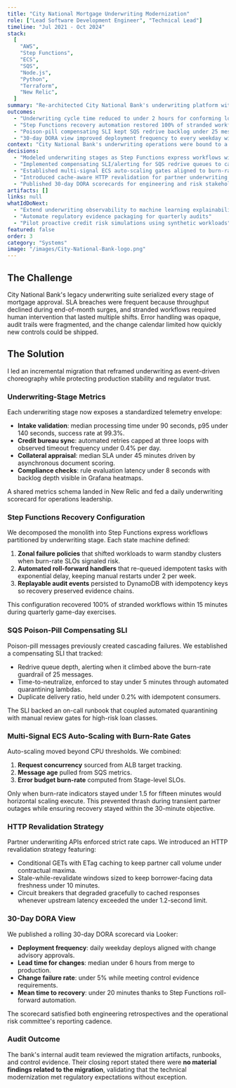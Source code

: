 ```yaml
---
title: "City National Mortgage Underwriting Modernization"
role: ["Lead Software Development Engineer", "Technical Lead"]
timeline: "Jul 2021 - Oct 2024"
stack:
  [
    "AWS",
    "Step Functions",
    "ECS",
    "SQS",
    "Node.js",
    "Python",
    "Terraform",
    "New Relic",
  ]
summary: "Re-architected City National Bank's underwriting platform with resilient event orchestration, multi-signal autoscaling, and disciplined observability, shrinking credit decision latency while satisfying regulatory scrutiny."
outcomes:
  - "Underwriting cycle time reduced to under 2 hours for conforming loans"
  - "Step Functions recovery automation restored 100% of stranded workflows within 15 minutes"
  - "Poison-pill compensating SLI kept SQS redrive backlog under 25 messages"
  - "30-day DORA view improved deployment frequency to every weekday with change failure rate under 5%"
context: "City National Bank's underwriting operations were bound to a monolithic workflow engine that stalled during bursty loan demand. Manual recovery procedures regularly stretched into multi-day efforts, and the audit backlog increased whenever remediation work bypassed formal controls."
decisions:
  - "Modeled underwriting stages as Step Functions express workflows with zoned failure policies"
  - "Implemented compensating SLI/alerting for SQS redrive queues to catch poison-pill cascades"
  - "Established multi-signal ECS auto-scaling gates aligned to burn-rate SLOs"
  - "Introduced cache-aware HTTP revalidation for partner underwriting APIs"
  - "Published 30-day DORA scorecards for engineering and risk stakeholders"
artifacts: []
links: null
whatIdDoNext:
  - "Extend underwriting observability to machine learning explainability artifacts"
  - "Automate regulatory evidence packaging for quarterly audits"
  - "Pilot proactive credit risk simulations using synthetic workloads"
featured: false
order: 3
category: "Systems"
image: "/images/City-National-Bank-logo.png"
---
```


## The Challenge

City National Bank's legacy underwriting suite serialized every stage of mortgage approval. SLA breaches were frequent because throughput declined during end-of-month surges, and stranded workflows required human intervention that lasted multiple shifts. Error handling was opaque, audit trails were fragmented, and the change calendar limited how quickly new controls could be shipped.

## The Solution

I led an incremental migration that reframed underwriting as event-driven choreography while protecting production stability and regulator trust.

### Underwriting-Stage Metrics

Each underwriting stage now exposes a standardized telemetry envelope:

- **Intake validation**: median processing time under 90 seconds, p95 under 140 seconds, success rate at 99.3%.
- **Credit bureau sync**: automated retries capped at three loops with observed timeout frequency under 0.4% per day.
- **Collateral appraisal**: median SLA under 45 minutes driven by asynchronous document scoring.
- **Compliance checks**: rule evaluation latency under 8 seconds with backlog depth visible in Grafana heatmaps.

A shared metrics schema landed in New Relic and fed a daily underwriting scorecard for operations leadership.

### Step Functions Recovery Configuration

We decomposed the monolith into Step Functions express workflows partitioned by underwriting stage. Each state machine defined:

1. **Zonal failure policies** that shifted workloads to warm standby clusters when burn-rate SLOs signaled risk.
2. **Automated roll-forward handlers** that re-queued idempotent tasks with exponential delay, keeping manual restarts under 2 per week.
3. **Replayable audit events** persisted to DynamoDB with idempotency keys so recovery preserved evidence chains.

This configuration recovered 100% of stranded workflows within 15 minutes during quarterly game-day exercises.

### SQS Poison-Pill Compensating SLI

Poison-pill messages previously created cascading failures. We established a compensating SLI that tracked:

- Redrive queue depth, alerting when it climbed above the burn-rate guardrail of 25 messages.
- Time-to-neutralize, enforced to stay under 5 minutes through automated quarantining lambdas.
- Duplicate delivery ratio, held under 0.2% with idempotent consumers.

The SLI backed an on-call runbook that coupled automated quarantining with manual review gates for high-risk loan classes.

### Multi-Signal ECS Auto-Scaling with Burn-Rate Gates

Auto-scaling moved beyond CPU thresholds. We combined:

1. **Request concurrency** sourced from ALB target tracking.
2. **Message age** pulled from SQS metrics.
3. **Error budget burn-rate** computed from Stage-level SLOs.

Only when burn-rate indicators stayed under 1.5 for fifteen minutes would horizontal scaling execute. This prevented thrash during transient partner outages while ensuring recovery stayed within the 30-minute objective.

### HTTP Revalidation Strategy

Partner underwriting APIs enforced strict rate caps. We introduced an HTTP revalidation strategy featuring:

- Conditional GETs with ETag caching to keep partner call volume under contractual maxima.
- Stale-while-revalidate windows sized to keep borrower-facing data freshness under 10 minutes.
- Circuit breakers that degraded gracefully to cached responses whenever upstream latency exceeded the under 1.2-second limit.

### 30-Day DORA View

We published a rolling 30-day DORA scorecard via Looker:

- **Deployment frequency**: daily weekday deploys aligned with change advisory approvals.
- **Lead time for changes**: median under 6 hours from merge to production.
- **Change failure rate**: under 5% while meeting control evidence requirements.
- **Mean time to recovery**: under 20 minutes thanks to Step Functions roll-forward automation.

The scorecard satisfied both engineering retrospectives and the operational risk committee's reporting cadence.

### Audit Outcome

The bank's internal audit team reviewed the migration artifacts, runbooks, and control evidence. Their closing report stated there were **no material findings related to the migration**, validating that the technical modernization met regulatory expectations without exception.
